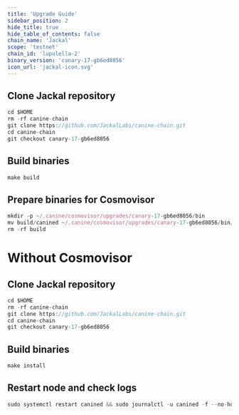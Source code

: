 ```yaml
---
title: 'Upgrade Guide'
sidebar_position: 2
hide_title: true
hide_table_of_contents: false
chain_name: 'Jackal'
scope: 'testnet'
chain_id: 'lupulella-2'
binary_version: 'canary-17-gb6ed8056'
icon_url: 'jackal-icon.svg'
---
```



<PageTitle
  iconUrl="img/jackal-icon.svg"
  title="Jackal Upgrade Guide"
  chainId="lupulella-2"
  version="canary-17-gb6ed8056"
/>

## Clone Jackal repository

```js
cd $HOME
rm -rf canine-chain
git clone https://github.com/JackalLabs/canine-chain.git
cd canine-chain
git checkout canary-17-gb6ed8056
```

## Build binaries

```js
make build
```

## Prepare binaries for Cosmovisor

```js
mkdir -p ~/.canine/cosmovisor/upgrades/canary-17-gb6ed8056/bin
mv build/canined ~/.canine/cosmovisor/upgrades/canary-17-gb6ed8056/bin/
rm -rf build
```

# Without Cosmovisor

## Clone Jackal repository

```js
cd $HOME
rm -rf canine-chain
git clone https://github.com/JackalLabs/canine-chain.git
cd canine-chain
git checkout canary-17-gb6ed8056
```

## Build binaries

```js
make install
```

## Restart node and check logs

```js
sudo systemctl restart canined && sudo journalctl -u canined -f --no-hostname -o cat
```
